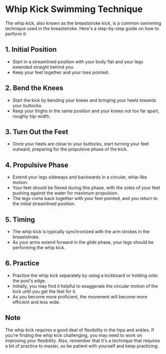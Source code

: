 # Whip Kick Swimming Technique

The whip kick, also known as the breaststroke kick, is a common swimming technique used in the breaststroke. Here's a step-by-step guide on how to perform it:

## 1. Initial Position
- Start in a streamlined position with your body flat and your legs extended straight behind you.
- Keep your feet together and your toes pointed.

## 2. Bend the Knees
- Start the kick by bending your knees and bringing your heels towards your buttocks.
- Keep your thighs in the same position and your knees not too far apart, roughly hip-width.

## 3. Turn Out the Feet
- Once your heels are close to your buttocks, start turning your feet outward, preparing for the propulsive phase of the kick.

## 4. Propulsive Phase
- Extend your legs sideways and backwards in a circular, whip-like motion.
- Your feet should be flexed during this phase, with the soles of your feet pushing against the water for maximum propulsion.
- The legs come back together with your feet pointed, and you return to the initial streamlined position.

## 5. Timing
- The whip kick is typically synchronized with the arm strokes in the breaststroke.
- As your arms extend forward in the glide phase, your legs should be performing the whip kick.

## 6. Practice
- Practice the whip kick separately by using a kickboard or holding onto the pool's edge.
- Initially, you may find it helpful to exaggerate the circular motion of the kick until you get the feel for it.
- As you become more proficient, the movement will become more efficient and less wide.

## Note
The whip kick requires a good deal of flexibility in the hips and ankles. If you're finding the whip kick challenging, you may need to work on improving your flexibility. Also, remember that it's a technique that requires a bit of practice to master, so be patient with yourself and keep practicing.